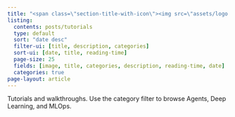 ```yaml
---
title: "<span class=\"section-title-with-icon\"><img src=\"assets/logo.svg\" alt=\"logo\"/> Tutorials</span>"
listing:
  contents: posts/tutorials
  type: default
  sort: "date desc"
  filter-ui: [title, description, categories]
  sort-ui: [date, title, reading-time]
  page-size: 25
  fields: [image, title, categories, description, reading-time, date]
  categories: true
page-layout: article
---
```


Tutorials and walkthroughs. Use the category filter to browse Agents, Deep Learning, and MLOps.


